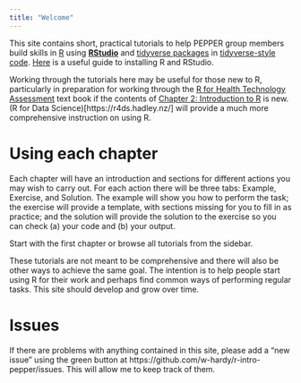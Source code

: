 ```yaml
---
title: "Welcome"
---
```


This site contains short, practical tutorials to help PEPPER group members build skills in [R](https://cran.r-project.org/) using [**RStudio**](https://posit.co/products/open-source/rstudio/?sid=1) and [tidyverse packages](https://www.tidyverse.org/) in [tidyverse-style code](https://style.tidyverse.org/).
[Here](https://rstudio-education.github.io/hopr/starting.html) is a useful guide to installing R and RStudio.

Working through the tutorials here may be useful for those new to R, particularly in preparation for working through the [R for Health Technology Assessment](https://gianluca.statistica.it/books/online/r-hta/) text book if the contents of [Chapter 2: Introduction to R](https://gianluca.statistica.it/books/online/r-hta/chapters/03.software/software) is new. (R for Data Science)[https://r4ds.hadley.nz/] will provide a much more comprehensive instruction on using R. 

# Using each chapter

Each chapter will have an introduction and sections for different actions you may wish to carry out. For each action there will be three tabs: Example, Exercise, and Solution. The example will show you how to perform the task; the exercise will provide a template, with sections missing for you to fill in as practice; and the solution will provide the solution to the exercise so you can check (a) your code and (b) your output.

Start with the first chapter or browse all tutorials from the sidebar.

:::{.callout-note}
These tutorials are not meant to be comprehensive and there will also be other ways to achieve the same goal. The intention is to help people start using R for their work and perhaps find common ways of performing regular tasks. This site should develop and grow over time.
:::

# Issues

If there are problems with anything contained in this site, please add a "new issue" using the green button at https://github.com/w-hardy/r-intro-pepper/issues. This will allow me to keep track of them.